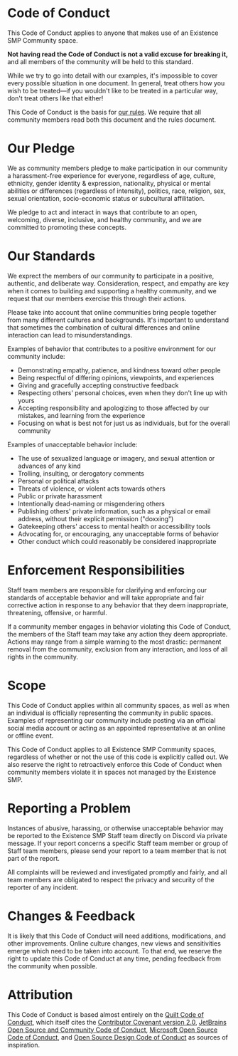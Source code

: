 # Code of Conduct

This Code of Conduct applies to anyone that makes use of an Existence SMP Community space.

**Not having read the Code of Conduct is not a valid excuse for breaking it,** and all members of the community will be held to this standard.

While we try to go into detail with our examples, it's impossible to cover every possible situation in one document. In general, treat others how you wish to be treated—if you wouldn't like to be treated in a particular way, don't treat others like that either!

This Code of Conduct is the basis for [our rules](/community/rules). We require that all community members read both this document and the rules document.

<h1 style={{ marginTop: '1em' }}>Our Pledge</h1>

We as community members pledge to make participation in our community a harassment-free experience for everyone, regardless of age, culture, ethnicity, gender identity & expression, nationality, physical or mental abilities or differences (regardless of intensity), politics, race, religion, sex, sexual orientation, socio-economic status or subcultural affilitation.

We pledge to act and interact in ways that contribute to an open, welcoming, diverse, inclusive, and healthy community, and we are committed to promoting these concepts.

<h1 style={{ marginTop: '1em' }}>Our Standards</h1>

We exprect the members of our community to participate in a positive, authentic, and deliberate way. Consideration, respect, and empathy are key when it comes to building and supporting a healthy community, and we request that our members exercise this through their actions.

Please take into account that online communities bring people together from many different cultures and backgrounds. It's important to understand that sometimes the combination of cultural differences and online interaction can lead to misunderstandings.

Examples of behavior that contributes to a positive environment for our community include:

- Demonstrating empathy, patience, and kindness toward other people
- Being respectful of differing opinions, viewpoints, and experiences
- Giving and gracefully accepting constructive feedback
- Respecting others' personal choices, even when they don't line up with yours
- Accepting responsibility and apologizing to those affected by our mistakes, and learning from the experience
- Focusing on what is best not for just us as individuals, but for the overall community

Examples of unacceptable behavior include:

- The use of sexualized language or imagery, and sexual attention or advances of any kind
- Trolling, insulting, or derogatory comments
- Personal or political attacks
- Threats of violence, or violent acts towards others
- Public or private harassment
- Intentionally dead-naming or misgendering others
- Publishing others' private information, such as a physical or email address, without their explicit permission ("doxxing")
- Gatekeeping others' access to mental health or accessibility tools
- Advocating for, or encouraging, any unacceptable forms of behavior
- Other conduct which could reasonably be considered inappropriate

<h1 style={{ marginTop: '1em' }}>Enforcement Responsibilities</h1>

Staff team members are responsible for clarifying and enforcing our standards of acceptable behavior and will take appropriate and fair corrective action in response to any behavior that they deem inappropriate, threatening, offensive, or harmful.

If a community member engages in behavior violating this Code of Conduct, the members of the Staff team may take any action they deem appropriate. Actions may range from a simple warning to the most drastic: permanent removal from the community, exclusion from any interaction, and loss of all rights in the community.

<h1 style={{ marginTop: '1em' }}>Scope</h1>

This Code of Conduct applies within all community spaces, as well as when an individual is officially representing the community in public spaces. Examples of representing our community include posting via an official social media account or acting as an appointed representative at an online or offline event.

This Code of Conduct applies to all Existence SMP Community spaces, regardless of whether or not the use of this code is explicitly called out. We also reserve the right to retroactively enforce this Code of Conduct when community members violate it in spaces not managed by the Existence SMP.

<h1 style={{ marginTop: '1em' }}>Reporting a Problem</h1>

Instances of abusive, harassing, or otherwise unacceptable behavior may be reported to the Existence SMP Staff team directly on Discord via private message. If your report concerns a specific Staff team member or group of Staff team members, please send your report to a team member that is not part of the report.

All complaints will be reviewed and investigated promptly and fairly, and all team members are obligated to respect the privacy and security of the reporter of any incident.

<h1 style={{ marginTop: '1em' }}>Changes & Feedback</h1>

It is likely that this Code of Conduct will need additions, modifications, and other improvements. Online culture changes, new views and sensitivities emerge which need to be taken into account. To that end, we reserve the right to update this Code of Conduct at any time, pending feedback from the community when possible.

<h1 style={{ marginTop: '1em' }}>Attribution</h1>

This Code of Conduct is based almost entirely on the [Quilt Code of Conduct](https://quiltmc.org/en/community/code-of-conduct/), which itself cites the [Contributor Covenant version 2.0](https://www.contributor-covenant.org/version/2/0/code_of_conduct/), [JetBrains Open Source and Community Code of Conduct](https://github.com/jetbrains#code-of-conduct), [Microsoft Open Source Code of Conduct](https://microsoft.github.io/codeofconduct/), and [Open Source Design Code of Conduct](https://opensourcedesign.net/code-of-conduct/) as sources of inspiration.
